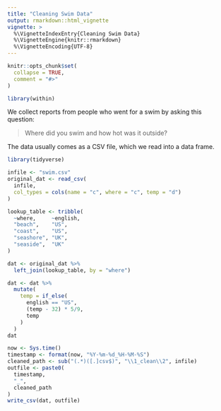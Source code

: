 ```yaml
---
title: "Cleaning Swim Data"
output: rmarkdown::html_vignette
vignette: >
  %\VignetteIndexEntry{Cleaning Swim Data}
  %\VignetteEngine{knitr::rmarkdown}
  %\VignetteEncoding{UTF-8}
---
```


```r
knitr::opts_chunk$set(
  collapse = TRUE,
  comment = "#>"
)
```

```r
library(within)
```

We collect reports from people who went for a swim by asking this question:

> Where did you swim and how hot was it outside?

The data usually comes as a CSV file, which we read into a data frame.

```r
library(tidyverse)

infile <- "swim.csv"
original_dat <- read_csv(
  infile,
  col_types = cols(name = "c", where = "c", temp = "d")
)

lookup_table <- tribble(
  ~where,     ~english,
  "beach",    "US",
  "coast",    "US",
  "seashore", "UK",
  "seaside",  "UK"
)

dat <- original_dat %>%
  left_join(lookup_table, by = "where")

dat <- dat %>%
  mutate(
    temp = if_else(
      english == "US",
      (temp - 32) * 5/9,
      temp
    )
  )
dat

now <- Sys.time()
timestamp <- format(now, "%Y-%m-%d_%H-%M-%S")
cleaned_path <- sub("(.*)([.]csv$)", "\\1_clean\\2", infile)
outfile <- paste0(
  timestamp,
  "_",
  cleaned_path
)
write_csv(dat, outfile)
```
